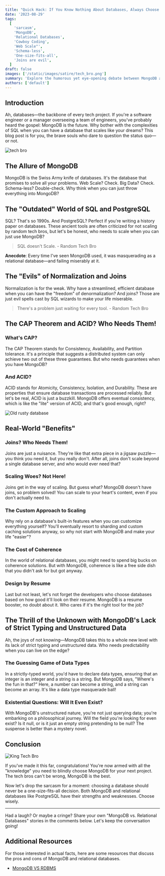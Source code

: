 ```yaml
---
title: "Quick Hack: If You Know Nothing About Databases, Always Choose MongoDB and Say Relational Databases Don't Scale"
date: '2023-08-29'
tags:
  [
    'sarcasm',
    'MongoDB',
    'Relational Databases',
    'Cowboy Coding',
    'Web Scale"',
    'Schema-less',
    'One-size-fits-all',
    'Joins are evil',
  ]
draft: false
images: ['/static/images/satire/tech_bro.png']
summary: 'Explore the humorous yet eye-opening debate between MongoDB and traditional relational databases like PostgreSQL. This sarcastic take reveals common misconceptions and offers a balanced perspective. Ideal for software engineers and tech managers.'
authors: ['default']
---
```


## Introduction

Ah, databases—the backbone of every tech project. If you're a software engineer or a manager overseeing a team of engineers, you've probably heard the gospel: MongoDB is the future. Why bother with the complexities of SQL when you can have a database that scales like your dreams? This blog post is for you, the brave souls who dare to question the status quo—or not.

![tech bro](/static/images/satire/tech_bro.png)

## The Allure of MongoDB

MongoDB is the Swiss Army knife of databases. It's the database that promises to solve all your problems. Web Scale? Check. Big Data? Check. Schema-less? Double-check. Why think when you can just throw everything into MongoDB?

## The "Outdated" World of SQL and PostgreSQL

SQL? That's so 1990s. And PostgreSQL? Perfect if you're writing a history paper on databases. These ancient tools are often criticized for not scaling by random tech bros, but let's be honest, who needs to scale when you can just use MongoDB?

> SQL doesn't Scale. - Random Tech Bro

**Anecdote**: Every time I've seen MongoDB used, it was masquerading as a relational database—and failing miserably at it.

## The "Evils" of Normalization and Joins

Normalization is for the weak. Why have a streamlined, efficient database when you can have the "freedom" of denormalization? And joins? Those are just evil spells cast by SQL wizards to make your life miserable.

> There's a problem just waiting for every tool. - Random Tech Bro

## The CAP Theorem and ACID? Who Needs Them!

### What's CAP?

The CAP Theorem stands for Consistency, Availability, and Partition tolerance. It's a principle that suggests a distributed system can only achieve two out of these three guarantees. But who needs guarantees when you have MongoDB?

### And ACID?

ACID stands for Atomicity, Consistency, Isolation, and Durability. These are properties that ensure database transactions are processed reliably. But let's be real, ACID is just a buzzkill. MongoDB offers eventual consistency, which is like the "lite" version of ACID, and that's good enough, right?

![Old rusty database](/static/images/satire/old_rusty_database.png)

## Real-World "Benefits"

### Joins? Who Needs Them!

Joins are just a nuisance. They're like that extra piece in a jigsaw puzzle—you think you need it, but you really don't. After all, joins don't scale beyond a single database server, and who would ever need that?

### Scaling Woes? Not Here!

Joins get in the way of scaling. But guess what? MongoDB doesn't have joins, so problem solved! You can scale to your heart's content, even if you don't actually need to.

### The Custom Approach to Scaling

Why rely on a database's built-in features when you can customize everything yourself? You'll eventually resort to sharding and custom caching solutions anyway, so why not start with MongoDB and make your life "easier"?

### The Cost of Coherence

In the world of relational databases, you might need to spend big bucks on coherence solutions. But with MongoDB, coherence is like a free side dish that you didn't ask for but got anyway.

### Design by Resume

Last but not least, let's not forget the developers who choose databases based on how good it'll look on their resume. MongoDB is a resume booster, no doubt about it. Who cares if it's the right tool for the job?

## The Thrill of the Unknown with MongoDB's Lack of Strict Typing and Unstructured Data

Ah, the joys of not knowing—MongoDB takes this to a whole new level with its lack of strict typing and unstructured data. Who needs predictability when you can live on the edge?

### The Guessing Game of Data Types

In a strictly-typed world, you'd have to declare data types, ensuring that an integer is an integer and a string is a string. But MongoDB says, "Where's the fun in that?" Here, a number can become a string, and a string can become an array. It's like a data type masquerade ball!

### Existential Questions: Will It Even Exist?

With MongoDB's unstructured nature, you're not just querying data; you're embarking on a philosophical journey. Will the field you're looking for even exist? Is it null, or is it just an empty string pretending to be null? The suspense is better than a mystery novel.

## Conclusion

![King Tech Bro](/static/images/satire/king_tech_bro.png)

If you've made it this far, congratulations! You're now armed with all the "knowledge" you need to blindly choose MongoDB for your next project. The tech bros can't be wrong, MongoDB is the best.

Now let's drop the sarcasm for a moment: choosing a database should never be a one-size-fits-all decision. Both MongoDB and relational databases like PostgreSQL have their strengths and weaknesses. Choose wisely.

---

Had a laugh? Or maybe a cringe? Share your own "MongoDB vs. Relational Databases" stories in the comments below. Let's keep the conversation going!

## Additional Resources

For those interested in actual facts, here are some resources that discuss the pros and cons of MongoDB and relational databases.

- [MongoDB VS RDBMS](https://www.geeksforgeeks.org/difference-between-rdbms-and-mongodb/)

<BlogNewsletterForm title="Get twice as much done with a fifth of the code." />

